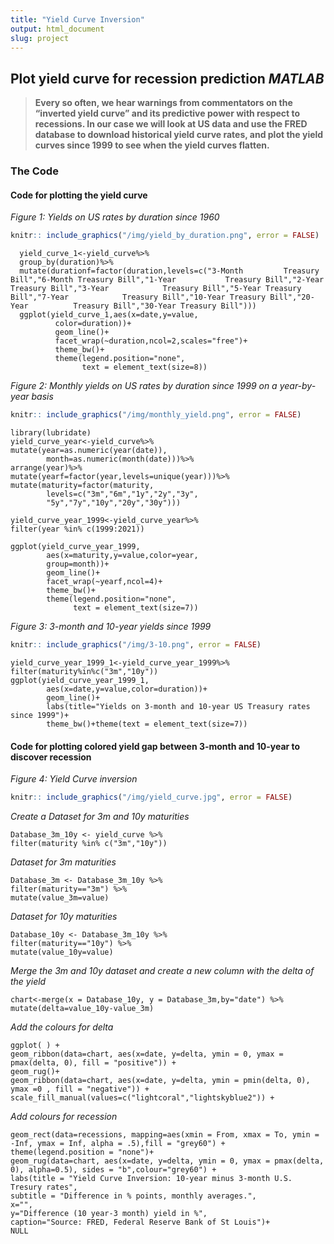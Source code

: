 ```yaml
---
title: "Yield Curve Inversion"
output: html_document
slug: project
---
```

## Plot yield curve for recession prediction *MATLAB*

> **Every so often, we hear warnings from commentators on the "inverted yield curve" and its predictive power with respect to recessions. In our case we will look at US data and use the FRED database to download historical yield curve rates, and plot the yield curves since 1999 to see when the yield curves flatten. **


### The Code

#### Code for plotting the yield curve 

*Figure 1: Yields on US rates by duration since 1960 *

```r
knitr:: include_graphics("/img/yield_by_duration.png", error = FALSE)
```
     
      yield_curve_1<-yield_curve%>%
      group_by(duration)%>%
      mutate(durationf=factor(duration,levels=c("3-Month         Treasury Bill","6-Month Treasury Bill","1-Year           Treasury Bill","2-Year Treasury Bill","3-Year            Treasury Bill","5-Year Treasury Bill","7-Year            Treasury Bill","10-Year Treasury Bill","20-Year          Treasury Bill","30-Year Treasury Bill")))
      ggplot(yield_curve_1,aes(x=date,y=value,
              color=duration))+
              geom_line()+
              facet_wrap(~duration,ncol=2,scales="free")+
              theme_bw()+
              theme(legend.position="none",
                    text = element_text(size=8))

*Figure 2: Monthly yields on US rates by duration since 1999 on a year-by-year basis *

```r
knitr:: include_graphics("/img/monthly_yield.png", error = FALSE)
``` 

    library(lubridate)
    yield_curve_year<-yield_curve%>%
    mutate(year=as.numeric(year(date)),
            month=as.numeric(month(date)))%>%
    arrange(year)%>%
    mutate(yearf=factor(year,levels=unique(year)))%>%
    mutate(maturity=factor(maturity,
            levels=c("3m","6m","1y","2y","3y",
            "5y","7y","10y","20y","30y")))

    yield_curve_year_1999<-yield_curve_year%>%
    filter(year %in% c(1999:2021))

    ggplot(yield_curve_year_1999,
            aes(x=maturity,y=value,color=year,
            group=month))+
            geom_line()+
            facet_wrap(~yearf,ncol=4)+
            theme_bw()+
            theme(legend.position="none",
                  text = element_text(size=7))

*Figure 3: 3-month and 10-year yields since 1999 *

```r
knitr:: include_graphics("/img/3-10.png", error = FALSE)
``` 

    yield_curve_year_1999_1<-yield_curve_year_1999%>%
    filter(maturity%in%c("3m","10y"))
    ggplot(yield_curve_year_1999_1,
            aes(x=date,y=value,color=duration))+
            geom_line()+
            labs(title="Yields on 3-month and 10-year US Treasury rates since 1999")+
            theme_bw()+theme(text = element_text(size=7))

#### Code for plotting colored yield gap between 3-month and 10-year to discover recession 

*Figure 4: Yield Curve inversion*

```r
knitr:: include_graphics("/img/yield_curve.jpg", error = FALSE)
```

*Create a Dataset for 3m and 10y maturities*
    
    Database_3m_10y <- yield_curve %>%
    filter(maturity %in% c("3m","10y"))  

*Dataset for 3m maturities*  
    
    Database_3m <- Database_3m_10y %>%
    filter(maturity=="3m") %>% 
    mutate(value_3m=value)

*Dataset for 10y maturities*
    
    Database_10y <- Database_3m_10y %>%
    filter(maturity=="10y") %>% 
    mutate(value_10y=value)

*Merge the 3m and 10y dataset and create a new column with the delta of the yield*
  
    chart<-merge(x = Database_10y, y = Database_3m,by="date") %>%
    mutate(delta=value_10y-value_3m)

*Add the colours for delta*

    ggplot( ) + 
    geom_ribbon(data=chart, aes(x=date, y=delta, ymin = 0, ymax = pmax(delta, 0), fill = "positive")) + 
    geom_rug()+
    geom_ribbon(data=chart, aes(x=date, y=delta, ymin = pmin(delta, 0), ymax =0 , fill = "negative")) +
    scale_fill_manual(values=c("lightcoral","lightskyblue2")) +
  
*Add colours for recession*  
    
    geom_rect(data=recessions, mapping=aes(xmin = From, xmax = To, ymin = -Inf, ymax = Inf, alpha = .5),fill = "grey60") + 
    theme(legend.position = "none")+
    geom_rug(data=chart, aes(x=date, y=delta, ymin = 0, ymax = pmax(delta, 0), alpha=0.5), sides = "b",colour="grey60") +
    labs(title = "Yield Curve Inversion: 10-year minus 3-month U.S. Tresury rates",
    subtitle = "Difference in % points, monthly averages.",
    x="",
    y="Difference (10 year-3 month) yield in %", 
    caption="Source: FRED, Federal Reserve Bank of St Louis")+
    NULL
